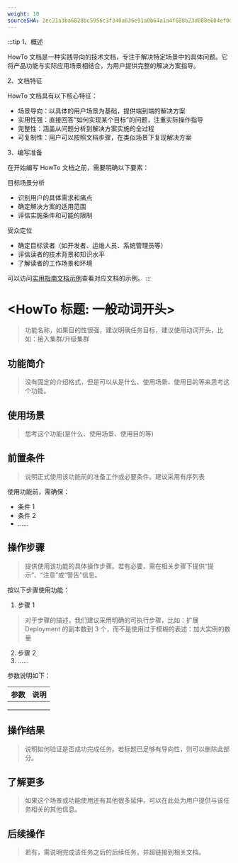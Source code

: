 ```yaml
---
weight: 10
sourceSHA: 2ec21a3ba6828bc5956c3f340a636e91a0b64a1a4f688b23d088e604ef0dfc32
---
```


:::tip
1、概述

HowTo 文档是一种实践导向的技术文档，专注于解决特定场景中的具体问题。它将产品功能与实际应用场景相结合，为用户提供完整的解决方案指导。

2、文档特征

HowTo 文档具有以下核心特征：

- 场景导向：以具体的用户场景为基础，提供端到端的解决方案
- 实用性强：直接回答“如何实现某个目标”的问题，注重实际操作指导
- 完整性：涵盖从问题分析到解决方案实施的全过程
- 可复制性：用户可以按照文档步骤，在类似场景下复现解决方案

3、编写准备

在开始编写 HowTo 文档之前，需要明确以下要素：

目标场景分析

- 识别用户的具体需求和痛点
- 确定解决方案的适用范围
- 评估实施条件和可能的限制

受众定位

- 确定目标读者（如开发者、运维人员、系统管理员等）
- 评估读者的技术背景和知识水平
- 了解读者的工作场景和环境

可以访问[实用指南文档示例](https://product-doc-guide.alauda.cn/template/howto/example.html)查看对应文档的示例。
:::

# \<HowTo 标题: 一般动词开头>

> 功能名称，如果目的性很强，建议明确任务目标，建议使用动词开头，比如：接入集群/升级集群

## 功能简介

> 没有固定的介绍格式，但是可以从是什么、使用场景、使用目的等来思考这个功能。

## 使用场景

> 思考这个功能(是什么、使用场景、使用目的等)

## 前置条件

> 说明正式使用该功能前的准备工作或必要条件。建议采用有序列表

使用功能前，需确保：

- 条件 1
- 条件 2
- ......

## 操作步骤

> 提供使用该功能的具体操作步骤。若有必要，需在相关步骤下提供“提示”、“注意”或“警告”信息。

按以下步骤使用功能：

1. 步骤 1

> 对于步骤的描述，我们建议采用明确的可执行步骤，比如：扩展 Deployment 的副本数到 3 个，而不是使用过于模糊的表述：加大实例的数量

2. 步骤 2
3. ......

参数说明如下：

| **参数** | **说明** |
| ------ | ------ |
|        |        |
|        |        |
|        |        |

## 操作结果

> 说明如何验证是否成功完成任务。若标题已足够有导向性，则可以删除此部分。

## 了解更多

> 如果这个场景或功能使用还有其他很多延伸，可以在此处为用户提供与该任务相关的其他信息。

## 后续操作

> 若有，需说明完成该任务之后的后续任务，并超链接到相关文档。
